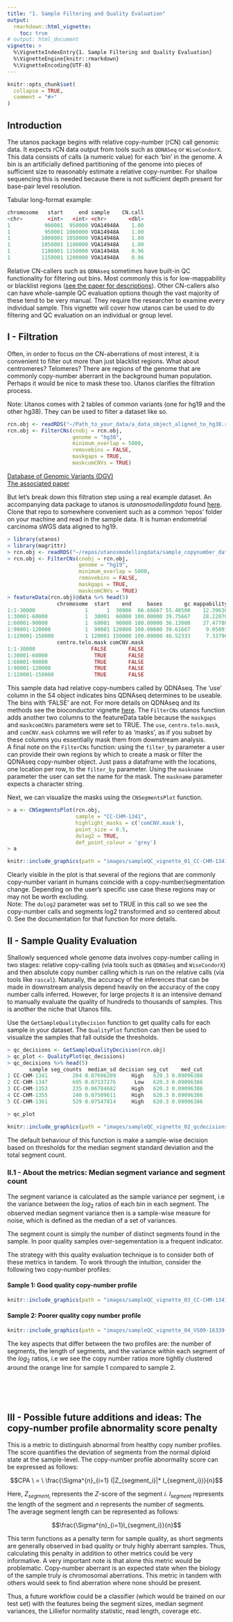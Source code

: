 ```yaml
---
title: "1. Sample Filtering and Quality Evaluation"
output: 
  rmarkdown::html_vignette:
    toc: true
# output: html_document
vignette: >
  %\VignetteIndexEntry{1. Sample Filtering and Quality Evaluation}
  %\VignetteEngine{knitr::rmarkdown}
  %\VignetteEncoding{UTF-8}
---
```


```r
knitr::opts_chunk$set(
  collapse = TRUE,
  comment = "#>"
)
```

## Introduction

The utanos package begins with relative copy-number (rCN) call genomic data. It expects rCN data output from tools such as `QDNASeq` or `WiseCondorX`. This data consists of calls (a numeric value) for each 'bin' in the genome. A bin is an artificially defined partitioning of the genome into pieces of sufficient size to reasonably estimate a relative copy-number. For shallow sequencing this is needed because there is not sufficient depth present for base-pair level resolution.  

Tabular long-format example:
```r
chromosome   start     end sample    CN.call
<chr>        <int>   <int> <chr>       <dbl>
1           900001  950000 VOA14948A    1.00
1           950001 1000000 VOA14948A    1.00
1          1000001 1050000 VOA14948A    1.00
1          1050001 1100000 VOA14948A    1.00
1          1100001 1150000 VOA14948A    0.96
1          1150001 1200000 VOA14948A    0.96
```

Relative CN-callers such as `QDNAseq` sometimes have built-in QC functionality for filtering out bins. Most commonly this is for low-mappability or blacklist regions ([see the paper for descriptions](https://doi.org/10.1101%2Fgr.175141.114)). Other CN-callers also can have whole-sample QC evaluation options though the vast majority of these tend to be very manual. They require the researcher to examine every individual sample. This vignette will cover how utanos can be used to do filtering and QC evaluation on an individual or group level. 

## I - Filtration

Often, in order to focus on the CN-aberrations of most interest, it is convenient to filter out more than just blacklist regions. What about centromeres? Telomeres? There are regions of the genome that are commonly copy-number aberrant in the background human population. Perhaps it would be nice to mask these too. Utanos clarifies the filtration process.  

Note: Utanos comes with 2 tables of common variants (one for hg19 and the other hg38). They can be used to filter a dataset like so.

```r
rcn.obj <- readRDS("~/Path_to_your_data/a_data_object_aligned_to_hg38.rds")
rcn.obj <- FilterCNs(cnobj = rcn.obj,
                     genome = "hg38",
                     minimum_overlap = 5000,
                     removebins = FALSE,
                     maskgaps = TRUE,
                     maskcomCNVs = TRUE)

```

[Database of Genomic Variants (DGV)](http://dgv.tcag.ca/dgv/app/downloads?ref=)  
[The associated paper](https://pubmed.ncbi.nlm.nih.gov/24174537/)  


But let's break down this filtration step using a real example dataset.
An accompanying data package to utanos is *utanosmodellingdata* found [here](https://github.com/Huntsmanlab/utanosmodellingdata). Clone that repo to somewhere convenient such as a common 'repos' folder on your machine and read in the sample data. It is human endometrial carcinoma sWGS data aligned to hg19.  

```r
> library(utanos)
> library(magrittr)
> rcn.obj <- readRDS("~/repos/utanosmodellingdata/sample_copynumber_data/sample_rcn_data.rds")
> rcn.obj <- FilterCNs(cnobj = rcn.obj,
                       genome = "hg19",
                       minimum_overlap = 5000,
                       removebins = FALSE,
                       maskgaps = TRUE,
                       maskcomCNVs = TRUE)
> featureData(rcn.obj)@data %>% head(5)
                chromosome  start    end     bases       gc mappability blacklist residual   use
1:1-30000                1      1  30000  66.66667 55.48500    12.39630  3.263333      NaN FALSE
1:30001-60000            1  30001  60000 100.00000 39.75667    28.22070  0.000000      NaN FALSE
1:60001-90000            1  60001  90000 100.00000 36.13000    27.47780  0.000000      NaN FALSE
1:90001-120000           1  90001 120000 100.00000 39.61667     9.05091  0.000000      NaN FALSE
1:120001-150000          1 120001 150000 100.00000 46.52333     7.33796  0.000000      NaN FALSE
                centro.telo.mask comCNV.mask
1:1-30000                  FALSE       FALSE
1:30001-60000               TRUE       FALSE
1:60001-90000               TRUE       FALSE
1:90001-120000              TRUE       FALSE
1:120001-150000             TRUE       FALSE
```

This sample data had relative copy-numbers called by QDNAseq. The 'use' column in the S4 object indicates bins QDNAseq determines to be useable. The bins with 'FALSE' are not. For more details on QDNAseq and its methods see the bioconductor vignette [here](https://bioconductor.org/packages/release/bioc/html/QDNAseq.html). The `FilterCNs` utanos function adds another two columns to the featureData table because the `maskgaps` and `maskcomCNVs` parameters were set to TRUE. The `use`, `centro.telo.mask`, and `comCNV.mask` columns we will refer to as 'masks', as if you subset by these columns you essentially mask them from downstream analysis.  
A final note on the `FilterCNs` function: using the `filter_by` parameter a user can provide their own regions by which to create a mask or filter the QDNAseq copy-number object. Just pass a dataframe with the locations, one location per row, to the `filter_by` parameter. Using the `maskname` parameter the user can set the name for the mask. The `maskname` parameter expects a character string.  

Next, we can visualize the masks using the `CNSegmentsPlot` function.  

```r
> a <- CNSegmentsPlot(rcn.obj,
                      sample = "CC-CHM-1341",
                      highlight_masks = c('comCNV.mask'),
                      point_size = 0.5,
                      dolog2 = TRUE, 
                      def_point_colour = 'grey')
> a
```

```r
knitr::include_graphics(path = "images/sampleQC_vignette_01_CC-CHM-1341.png")
```

Clearly visible in the plot is that several of the regions that are commonly copy-number variant in humans coincide with a copy-number/segmentation change. Depending on the user's specific use case these regions may or may not be worth excluding.  
Note: The `dolog2` parameter was set to TRUE in this call so we see the copy-number calls and segments log2 transformed and so centered about 0. See the documentation for that function for more details.  

## II - Sample Quality Evaluation

Shallowly sequenced whole genome data involves copy-number calling in two stages: relative copy-calling (via tools such as `QDNASeq` and `WiseCondorX`) and then absolute copy number calling which is run on the relative calls (via tools like `rascal`). Naturally, the accuracy of the inferences that can be made in downstream analysis depend heavily on the accuracy of the copy number calls inferred. However, for large projects it is an intensive demand to manually evaluate the quality of hundreds to thousands of samples. This is another the niche that Utanos fills.  
 
Use the `GetSampleQualityDecision` function to get quality calls for each sample in your dataset. The `QualityPlot` function can then be used to visualize the samples that fall outside the thresholds.  

```r
> qc_decisions <- GetSampleQualityDecision(rcn.obj)
> qc_plot <- QualityPlot(qc_decisions)
> qc_decisions %>% head(5)
       sample seg_counts  median_sd decision seg_cut    med_cut
1 CC-CHM-1341        204 0.07696209     High   620.3 0.09096386
2 CC-CHM-1347        695 0.07137276      Low   620.3 0.09096386
3 CC-CHM-1353        235 0.06784682     High   620.3 0.09096386
4 CC-CHM-1355        240 0.07509611     High   620.3 0.09096386
5 CC-CHM-1361        529 0.07547814     High   620.3 0.09096386
```

```r
> qc_plot
```

```r
knitr::include_graphics(path = "images/sampleQC_vignette_02_qcdecisions.png")
```

The default behaviour of this function is make a sample-wise decision based on thresholds for the median segment standard deviation and the total segment count.

### II.1 - About the metrics: Median segment variance and segment count

The segment variance is calculated as the sample variance per segment, i.e the variance between the $log_2$ ratios of each bin in each segment. The observed median segment variance then is a sample-wise measure for noise, which is defined as the median of a set of variances. 

The segment count is simply the number of distinct segments found in the sample. In poor quality samples over-segementation is a frequent indicator.  

The strategy with this quality evaluation technique is to consider both of these metrics in tandem. To work through the intuition, consider the following two copy-number profiles:  

#### Sample 1: Good quality copy-number profile

```r
knitr::include_graphics(path = "images/sampleQC_vignette_03_CC-CHM-1341.png")
```


#### Sample 2: Poorer quality copy number profile

```r
knitr::include_graphics(path = "images/sampleQC_vignette_04_VS09-16339-B8.png")
```

The key aspects that differ between the two profiles are: the number of segments, the length of segments, and the variance within each segment of the $log_2$ ratios, i.e we see the copy number ratios more tightly clustered around the orange line for sample 1 compared to sample 2.  

<br><br><br>

## III - Possible future additions and ideas: The copy-number profile abnormality score penalty

This is a metric to distinguish abnormal from healthy copy number profiles. The score quantifies the deviation of segments from the normal diploid state at the sample-level. The copy-number profile abnormality score can be expressed as follows:  

$$CPA \ = \ \frac{\Sigma^{n}_{i=1} (|Z_{segment_i}|* l_{segment_i})}{n}$$

Here, $Z_{segment_i}$ represents the $Z$-score of the segment $i$. $l_{segment}$ represents the length of the segment and $n$ represents the number of segments.  
The average segment length can be represented as follows:  

$$\frac{\Sigma^{n}_{i=1}l_{segment_i}}{n}$$

This term functions as a penalty term for sample quality, as short segments are generally observed in bad quality or truly highly aberrant samples. Thus, calculating this penalty in addition to other metrics could be very informative. A very important note is that alone this metric would be problematic. Copy-number aberrant is an expected state when the biology of the sample truly is chromosomal aberrations. This metric in tandem with others would seek to find aberration where none should be present.

Thus, a future workflow could be a classifier (which would be trained on our test set) with the features being the segment sizes, median segment variances, the Lilliefor normality statistic, read length, coverage etc.


